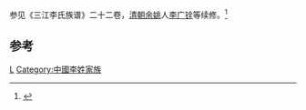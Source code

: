 参见《三江李氏族谱》二十二卷，[[清朝|清朝]][[余姚|余姚]]人[[李广铨|李广铨]]等续修。<ref name="三江李氏">{{cite web|url=http://202.113.20.150/jp/book.asp?id=86 |title=《三江李氏族谱》二十二卷 |publisher=[[天津|天津]][[南开大学|南开大学]]图书馆 |author=（清）李广铨等续修 |accessdate=2012年2月18日}}</ref>

==参考==
{{reflist}}

[[Category:宁波家族|L]]
[[Category:中國李姓家族|Category:中國李姓家族]]